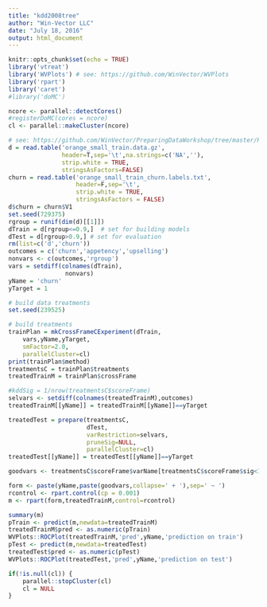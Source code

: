 ```yaml
---
title: "kdd2008tree"
author: "Win-Vector LLC"
date: "July 18, 2016"
output: html_document
---
```


```r
knitr::opts_chunk$set(echo = TRUE)
library('vtreat')
library('WVPlots') # see: https://github.com/WinVector/WVPlots
library('rpart')
library('caret')
#library('doMC')
```

```r
ncore <- parallel::detectCores()
#registerDoMC(cores = ncore)
cl <- parallel::makeCluster(ncore)
```

```r
# see: https://github.com/WinVector/PreparingDataWorkshop/tree/master/KDD2009
d = read.table('orange_small_train.data.gz',
               header=T,sep='\t',na.strings=c('NA',''), 
               strip.white = TRUE,
               stringsAsFactors=FALSE)
churn = read.table('orange_small_train_churn.labels.txt',
                   header=F,sep='\t',
                   strip.white = TRUE,
                   stringsAsFactors = FALSE)
d$churn = churn$V1
set.seed(729375)
rgroup = runif(dim(d)[[1]])
dTrain = d[rgroup<=0.9,]  # set for building models
dTest = d[rgroup>0.9,] # set for evaluation
rm(list=c('d','churn'))
outcomes = c('churn','appetency','upselling')
nonvars <- c(outcomes,'rgroup')
vars = setdiff(colnames(dTrain),
                nonvars)
yName = 'churn'
yTarget = 1
```

```r
# build data treatments
set.seed(239525)

# build treatments 
trainPlan = mkCrossFrameCExperiment(dTrain,
    vars,yName,yTarget,
    smFactor=2.0, 
    parallelCluster=cl)
print(trainPlan$method)
treatmentsC = trainPlan$treatments
treatedTrainM = trainPlan$crossFrame

#kddSig = 1/nrow(treatmentsC$scoreFrame)
selvars <- setdiff(colnames(treatedTrainM),outcomes)
treatedTrainM[[yName]] = treatedTrainM[[yName]]==yTarget

treatedTest = prepare(treatmentsC,
                      dTest,
                      varRestriction=selvars,
                      pruneSig=NULL, 
                      parallelCluster=cl)
treatedTest[[yName]] = treatedTest[[yName]]==yTarget
```


```r
goodvars <- treatmentsC$scoreFrame$varName[treatmentsC$scoreFrame$sig<1/nrow(treatmentsC$scoreFrame)]

form <- paste(yName,paste(goodvars,collapse=' + '),sep=' ~ ')
rcontrol <- rpart.control(cp = 0.001)
m <- rpart(form,treatedTrainM,control=rcontrol)

summary(m)
pTrain <- predict(m,newdata=treatedTrainM)
treatedTrainM$pred <- as.numeric(pTrain)
WVPlots::ROCPlot(treatedTrainM,'pred',yName,'prediction on train')
pTest <- predict(m,newdata=treatedTest)
treatedTest$pred <- as.numeric(pTest)
WVPlots::ROCPlot(treatedTest,'pred',yName,'prediction on test')
```


```r
if(!is.null(cl)) {
    parallel::stopCluster(cl)
    cl = NULL
}
```

